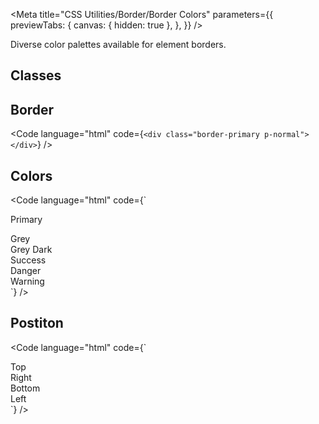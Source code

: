 
<Meta
  title="CSS Utilities/Border/Border Colors"
  parameters={{
    previewTabs: {
      canvas: { hidden: true },
    },
  }}
/>

<Banner label="Border Colors" section="CSS Utilities" color="yellow" puzzle />

<Lead>Diverse color palettes available for element borders.</Lead>

## Classes

<CssBorderColors />

## Border

<Code language="html" code={`<div class="border-primary p-normal"></div>`} />

## Colors

<Code
  language="html"
  code={`<div class="border-primary p-x-small mb-x-small">Primary</div>
<div class="border-grey p-x-small mb-x-small">Grey</div>
<div class="border-grey-dark p-x-small mb-x-small">Grey Dark</div>
<div class="border-success p-x-small mb-x-small">Success</div>
<div class="border-danger p-x-small mb-x-small">Danger</div>
<div class="border-warning p-x-small mb-x-small">Warning</div>`}
/>

## Postiton

<Code
  language="html"
  code={`
<div class="flex gap-normal">
  <div class="border-top-primary p-x-small bg-green-2 flex-1">Top</div>
  <div class="border-right-primary p-x-small bg-green-2 flex-1">Right</div>
  <div class="border-bottom-primary p-x-small bg-green-2 flex-1">Bottom</div>
  <div class="border-left-primary p-x-small bg-green-2 flex-1">Left</div>
</div>
`}
/>

<Footer>
  <LinkCards>
    <LinkCard
      pageTitle="Foundation/Border & Radius"
      description="Clarification of how borders and border-radius are utilized"
    />
    <LinkCard
      pageTitle="Foundation/Colors"
      description="The colors create a brand-specific look & feel. The multi-color approach represents the contemporary and inspiring Baloise we are."
    />
    <LinkCard
      pageTitle="Tokens/Overview"
      description="Design tokens serve as the definitive source for naming and storing design choices."
    />
  </LinkCards>
</Footer>
